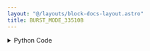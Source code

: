 ```yaml
---
layout: "@/layouts/block-docs-layout.astro"
title: BURST_MODE_33510B
---
```



<PythonDocsDisplay docstring={docstring} />
<AppDisplay app={app} blockName="BURST_MODE_33510B" client:visible />

<details>
<summary>Python Code</summary>
```python
from flojoy import flojoy, DataContainer, TextBlob, VisaConnection
from typing import Optional, Literal


@flojoy(inject_connection=True)
def BURST_MODE_33510B(
    connection: VisaConnection,
    on_off: Literal["ON", "OFF"] = "OFF",
    channel: Literal["ch1", "ch2"] = "ch1",
    trigger_source: Literal["EXT", "IMM", "TIM"] = "TIM",
    trigger_delay: float = 0,
    trigger_slope: Literal["POS", "NEG"] = "POS",
    trigger_timer: float = 1e-3,
    burst_mode: Literal["N Cycle", "Gated"] = "N Cycle",
    burst_ncycles: int = 1,
    burst_phase: float = 0,
    burst_polarity: Literal["NORM", "INV"] = "NORM",
    default: Optional[DataContainer] = None,
) -> TextBlob:
    """The BURST_MODE_33510B node is used to turn the Burst mode on or off.

    You can set various settings for the triggering of the bursts as well.
    The burst mode is way to have signals come in "bursts" that are triggered
    externally or with a timer for instance.

    Requires a CONNECTION_33510B node at the start of the app to connect with
    the instrument. The VISA address will then be listed under 'connection'.

    This node should also work with compatible Keysight 33XXX wavefunction
    generators (although they are untested).

    Parameters
    ----------
    connection: VisaConnection
        The VISA address (requires the CONNECTION_MDO3XXX node).
    on_off: str
        Turn the burst mode on or off.
    channel: str
        The channel to modify the burst mode for.
    trigger_source: str
        Set the trigger_source (e.g. externally or timed).
    trigger_delay: float
        Delay the burst by this number of seconds after a trigger.
    trigger_slope: str
        If triggering is external, trigger on a positive or negative slope.
    burst_mode: str
        Set the burst mode for the WFG.
    burst_ncycles: int
        How many cycles to have in one burst.
    burst_phase: float
        What phase to start the burst with, in degrees.
    burst_polarity: str
        The polarity of the burst in Gated mode, normal or inverted.

    Returns
    -------
    DataContainer
        TextBlob: summary of burst mode settings.
    """

    ks = connection.get_handle()

    channel_str = channel
    channel = getattr(ks, channel)

    channel.trigger_source(trigger_source)
    assert trigger_delay >= 0, "trigger_delay must be greater than or equal to zero."
    channel.trigger_delay(trigger_delay)

    if trigger_source == "EXT":
        channel.trigger_slope(trigger_slope)

    if trigger_source == "TIM":
        assert (
            trigger_timer >= 1e-6
        ), "trigger_timer must be greater than or equal to 1us."
        channel.trigger_timer(trigger_timer)

    if on_off == "OFF":
        channel.burst_state(on_off)

    assert (
        -360.0 <= burst_phase <= 360.0
    ), "The phase must be between -360 and 360 degrees."
    channel.burst_mode(burst_mode)
    channel.burst_phase(burst_phase)

    if burst_mode == "N Cycle":
        assert burst_ncycles > 0, "burst_ncycles must be greater than 0."
        channel.burst_ncycles(burst_ncycles)

    if burst_mode == "Gated":
        channel.burst_polarity(burst_polarity)

    if on_off == "ON":
        channel.burst_state(on_off)
    ks.close()

    return TextBlob(text_blob=f"{channel_str} burst: {on_off}")

```
[Find this Flojoy Block on GitHub](https://github.com/flojoy-ai/blocks/blob/main/blocks/IO/INSTRUMENTS/FUNCTION_GENERATORS/KEYSIGHT/33XXX/ADVANCED/BURST_MODE_33510B/BURST_MODE_33510B.py)
</details>


## Example
